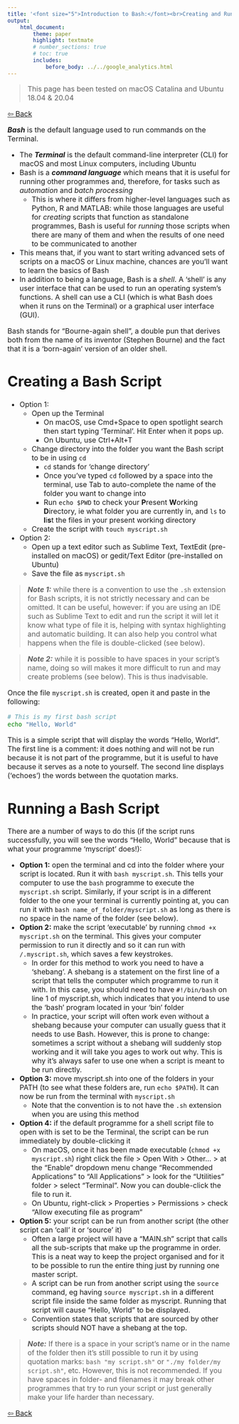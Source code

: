 ```yaml
---
title: '<font size="5">Introduction to Bash:</font><br>Creating and Running a Bash Script'
output:
    html_document:
        theme: paper
        highlight: textmate
        # number_sections: true
        # toc: true
        includes:
            before_body: ../../google_analytics.html
---
```


<font size="3">

> This page has been tested on macOS Catalina and Ubuntu 18.04 & 20.04

[⇦ Back](../../bash.html)

__*Bash*__ is the default language used to run commands on the Terminal.

- The __*Terminal*__ is the default command-line interpreter (CLI) for macOS and most Linux computers, including Ubuntu
- Bash is a __*command language*__ which means that it is useful for running other programmes and, therefore, for tasks such as _automation_ and _batch processing_
    - This is where it differs from higher-level languages such as Python, R and MATLAB: while those languages are useful for _creating_ scripts that function as standalone programmes, Bash is useful for _running_ those scripts when there are many of them and when the results of one need to be communicated to another
- This means that, if you want to start writing advanced sets of scripts on a macOS or Linux machine, chances are you'll want to learn the basics of Bash
- In addition to being a language, Bash is a _shell_. A 'shell' is any user interface that can be used to run an operating system's functions. A shell can use a CLI (which is what Bash does when it runs on the Terminal) or a graphical user interface (GUI).

Bash stands for "Bourne-again shell", a double pun that derives both from the name of its inventor (Stephen Bourne) and the fact that it is a 'born-again' version of an older shell.

Creating a Bash Script
======================
- Option 1:
    - Open up the Terminal
        - On macOS, use Cmd+Space to open spotlight search then start typing 'Terminal'. Hit Enter when it pops up.
        - On Ubuntu, use Ctrl+Alt+T
    - Change directory into the folder you want the Bash script to be in using `cd`
        + `cd` stands for 'change directory'
        + Once you've typed `cd` followed by a space into the terminal, use Tab to auto-complete the name of the folder you want to change into
        + Run `echo $PWD` to check your **P**resent **W**orking **D**irectory, ie what folder you are currently in, and `ls` to **l**i**s**t the files in your present working directory
    - Create the script with `touch myscript.sh`
- Option 2:
    + Open up a text editor such as Sublime Text, TextEdit (pre-installed on macOS) or gedit/Text Editor (pre-installed on Ubuntu)
    + Save the file as `myscript.sh`

> __*Note 1:*__ while there is a convention to use the `.sh` extension for Bash scripts, it is not strictly necessary and can be omitted. It can be useful, however: if you are using an IDE such as Sublime Text to edit and run the script it will let it know what type of file it is, helping with syntax highlighting and automatic building. It can also help you control what happens when the file is double-clicked (see below).

> __*Note 2:*__ while it is possible to have spaces in your script's name, doing so will makes it more difficult to run and may create problems (see below). This is thus inadvisable.

Once the file `myscript.sh` is created, open it and paste in the following:
```bash
# This is my first bash script
echo "Hello, World"
```
This is a simple script that will display the words "Hello, World". The first line is a comment: it does nothing and will not be run because it is not part of the programme, but it is useful to have because it serves as a note to yourself. The second line displays ('echoes') the words between the quotation marks.

Running a Bash Script
=====================
There are a number of ways to do this (if the script runs successfully, you will see the words "Hello, World" because that is what your programme 'myscript' does!):

- **Option 1:** open the terminal and cd into the folder where your script is located. Run it with `bash myscript.sh`. This tells your computer to use the `bash` programme to execute the `myscript.sh` script. Similarly, if your script is in a different folder to the one your terminal is currently pointing at, you can run it with `bash name_of_folder/myscript.sh` as long as there is no space in the name of the folder (see below).
- **Option 2:** make the script 'executable' by running `chmod +x myscript.sh` on the terminal. This gives your computer permission to run it directly and so it can run with `/.myscript.sh`, which saves a few keystrokes.
    + In order for this method to work you need to have a 'shebang'. A shebang is a statement on the first line of a script that tells the computer which programme to run it with. In this case, you should need to have `#!/bin/bash` on line 1 of myscript.sh, which indicates that you intend to use the 'bash' program located in your 'bin' folder
    + In practice, your script will often work even without a shebang because your computer can usually guess that it needs to use Bash. However, this is prone to change: sometimes a script without a shebang will suddenly stop working and it will take you ages to work out why. This is why it's always safer to use one when a script is meant to be run directly.
- **Option 3:** move myscript.sh into one of the folders in your PATH (to see what these folders are, run `echo $PATH`). It can now be run from the terminal with `myscript.sh`
    + Note that the convention is to not have the `.sh` extension when you are using this method
- **Option 4:** if the default programme for a shell script file to open with is set to be the Terminal, the script can be run immediately by double-clicking it
    - On macOS, once it has been made executable (`chmod +x myscript.sh`) right click the file > Open With > Other... > at the "Enable" dropdown menu change "Recommended Applications" to "All Applications" > look for the "Utilities" folder > select "Terminal". Now you can double-click the file to run it.
    - On Ubuntu, right-click > Properties > Permissions > check "Allow executing file as program"
- **Option 5:** your script can be run from another script (the other script can 'call' it or 'source' it)
    + Often a large project will have a "MAIN.sh" script that calls all the sub-scripts that make up the programme in order. This is a neat way to keep the project organised and for it to be possible to run the entire thing just by running one master script.
    + A script can be run from another script using the `source` command, eg having `source myscript.sh` in a different script file inside the same folder as myscript. Running that script will cause "Hello, World" to be displayed.
    + Convention states that scripts that are sourced by other scripts should NOT have a shebang at the top.

> __*Note:*__ If there is a space in your script's name or in the name of the folder then it's still possible to run it by using quotation marks: `bash "my script.sh"` or `"./my folder/my script.sh"`, etc. However, this is not recommended. If you have spaces in folder- and filenames it may break other programmes that try to run your script or just generally make your life harder than necessary.

[⇦ Back](../../bash.html)

</font>
